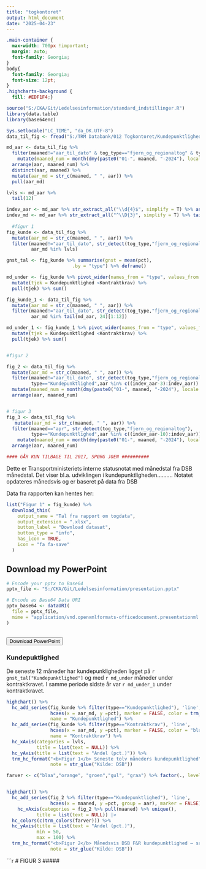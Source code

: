 ```yaml
---
title: "togkontoret"
output: html_document
date: "2025-04-23"
---
```

```css

.main-container {
  max-width: 700px !important;
  margin: auto;
  font-family: Georgia;
}
body{
  font-family: Georgia;
  font-size: 12pt;
}
.highcharts-background {
  fill: #EDF1F4;}
```

```r

source("S:/CKA/Git/Ledelsesinformation/standard_indstillinger.R")
library(data.table)
library(base64enc)

Sys.setlocale("LC_TIME", "da_DK.UTF-8")
data_til_fig <- fread("S:/TRM Databank/012 Togkontoret/Kundepunktlighed.csv")

md_aar <- data_til_fig %>%
  filter(maaned!="aar_til_dato" & tog_type=="fjern_og_regionaltog" & type=="Kundepunktlighed" ) %>%  
    mutate(maaned_num = month(dmy(paste0("01-", maaned, "-2024"), locale = "da_DK"))) %>% 
  arrange(aar, maaned_num) %>% 
  distinct(aar, maaned) %>%
  mutate(aar_md = str_c(maaned, " ", aar)) %>%
  pull(aar_md)

lvls <- md_aar %>% 
  tail(12)

indev_aar <- md_aar %>% str_extract_all("\\d{4}$", simplify = T) %>% as.numeric() %>% max()
indev_md <- md_aar %>% str_extract_all("^\\D{3}", simplify = T) %>% tail(1)
  
  #figur 1
fig_kunde <- data_til_fig %>%
  mutate(aar_md = str_c(maaned, " ", aar)) %>% 
  filter(maaned!="aar_til_dato", str_detect(tog_type,"fjern_og_regionaltog"),
         aar_md %in% lvls)

gnst_tal <- fig_kunde %>% summarise(gnst = mean(pct),
                        .by = "type") %>% deframe()

md_under <- fig_kunde %>% pivot_wider(names_from = "type", values_from = "pct") %>% 
  mutate(tjek = Kundepunktlighed <Kontraktkrav) %>% 
  pull(tjek) %>% sum()

fig_kunde_1 <- data_til_fig %>%
  mutate(aar_md = str_c(maaned, " ", aar)) %>% 
  filter(maaned!="aar_til_dato", str_detect(tog_type,"fjern_og_regionaltog"),
         aar_md %in% tail(md_aar, 24)[1:12])

md_under_1 <- fig_kunde_1 %>% pivot_wider(names_from = "type", values_from = "pct") %>% 
  mutate(tjek = Kundepunktlighed <Kontraktkrav) %>% 
  pull(tjek) %>% sum()


#figur 2

fig_2 <- data_til_fig %>%
  mutate(aar_md = str_c(maaned, " ", aar)) %>% 
  filter(maaned!="aar_til_dato", str_detect(tog_type,"fjern_og_regionaltog"),
         type=="Kundepunktlighed",aar %in% c((indev_aar-3):indev_aar)) %>% 
  mutate(maaned_num = month(dmy(paste0("01-", maaned, "-2024"), locale = "da_DK"))) %>% 
  arrange(aar, maaned_num)


# figur 3
fig_3 <- data_til_fig %>%
   mutate(aar_md = str_c(maaned, " ", aar)) %>% 
  filter(maaned=="apr", str_detect(tog_type,"fjern_og_regionaltog"),
         type=="Kundepunktlighed",aar %in% c((indev_aar-10):indev_aar)) %>% 
    mutate(maaned_num = month(dmy(paste0("01-", maaned, "-2024"), locale = "da_DK"))) %>% 
  arrange(aar, maaned_num)

#### GÅR KUN TILBAGE TIL 2017, SPØRG JOEN ##########

```

Dette er Transportministeriets interne statusnotat med månedstal fra DSB månedstal. Det viser bl.a. udviklingen i kundepunktligheden.......... Notatet opdateres månedsvis og er baseret på data fra DSB  

Data fra rapporten kan hentes her:
```r
list("Figur 1" = fig_kunde) %>%
  download_this(
    output_name = "Tal fra rapport om togdata",
    output_extension = ".xlsx",
    button_label = "Download datasæt",
    button_type = "info",
    has_icon = TRUE,
    icon = "fa fa-save"
  )

```

## Download my PowerPoint

```r
# Encode your pptx to Base64
pptx_file <- "S:/CKA/Git/Ledelsesinformation/presentation.pptx"

# Encode as Base64 Data URI
pptx_base64 <- dataURI(
  file = pptx_file,
  mime = "application/vnd.openxmlformats-officedocument.presentationml.presentation"
)
  
```


<a href="`r pptx_base64`" download="presentation.pptx"> <button>Download PowerPoint</button> </a>


### Kundepuktlighed

De seneste 12 måneder har kundepunkligheden ligget på `r gnst_tal["Kundepunktlighed"]` og med `r md_under` måneder under kontraktkravet. I samme periode sidste år var `r md_under_1` under kontraktkravet.

```r
highchart() %>% 
  hc_add_series(fig_kunde %>% filter(type=="Kundepunktlighed"), 'line', 
                hcaes(x = aar_md, y =pct), marker = FALSE, color = trm_colors("blaa"), 
                name = "Kundepunktlighed") %>% 
  hc_add_series(fig_kunde %>% filter(type=="Kontraktkrav"), 'line', 
                hcaes(x = aar_md, y =pct), marker = FALSE, color = "black", dashStyle = "Dash",
                name = "Kontraktkrav") %>% 
  hc_xAxis(categories = lvls,
           title = list(text = NULL)) %>% 
  hc_yAxis(title = list(text = "Andel (pct.)")) %>% 
  trm_hc_format("<b>Figur 1</b> Seneste tolv måneders kundepunktlighed",
                note = str_glue("Kilde: DSB"))
```



```r

farver <- c("blaa","orange", "groen","gul", "graa") %>% factor(., levels = .)


highchart() %>% 
  hc_add_series(fig_2 %>% filter(type=="Kundepunktlighed"), 'line', 
                hcaes(x = maaned, y =pct, group = aar), marker = FALSE) %>% 
    hc_xAxis(categories = fig_2 %>% pull(maaned) %>% unique(),
           title = list(text = NULL)) |> 
  hc_colors(c(trm_colors(farver))) %>% 
  hc_yAxis(title = list(text = "Andel (pct.)"),
           min = 50,
           max = 100) %>% 
  trm_hc_format("<b>Figur 2</b> Månedsvis DSB F&R kundepunktlighed – sammenlignet med tidligere år",
                note = str_glue("Kilde: DSB"))

```

```r
# FIGUR 3 #####
